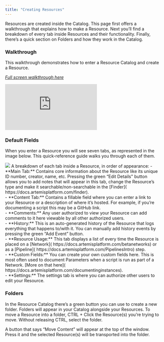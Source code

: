 ```yaml
---
title: "Creating Resources"
---
```

Resources are created inside the Catalog. This page first offers a walkthrough that explains how to make a Resource. Next you’ll find a breakdown of every tab inside Resources and their functionality. Finally, there’s a quick section on Folders and how they work in the Catalog.   

### Walkthrough
This walkthrough demonstrates how to enter a Resource Catalog and create a Resource. 

*[Full screen walkthrough here](https://app.supademo.com/embed/pXuVnlDE4vwHwHH8bYPq8)*
<iframe src="https://supademo.com/embed/Pj84zNuhppTAhV7sNLOOM" frameborder="0" webkitallowfullscreen="true" mozallowfullscreen="true" allowfullscreen style={{"width":"719px","height":"500px","border":"none"}}></iframe>

### Default Fields
When you enter a Resource you will see seven tabs, as represented in the image below. This quick-reference guide walks you through each of them. 

<Frame caption="This is what a Resource looks like inside">
  <img src="https://d27n7fycrsusaz.cloudfront.net/fillablefields.PNG" />
</Frame>
A breakdown of each tab inside a Resource, in order of appearance: 
- **Main Tab:** Contains core information about the Resource like its unique ID number, creator, name, etc. Pressing the green “Edit Details" button allows you to add notes that will appear in this tab, change the Resource’s type and make it searchable/non-searchable in the [Finder]( https://docs.artemisplatform.com/finder). 
<br />
- **Content Tab:** Contains a fillable field where you can enter a link to your Resource or a description of where it’s hosted. For example, if you’re documenting a script this may be a GitHub link. 
<br />
- **Comments:** Any user authorized to view your Resource can add comments to it here viewable by all other authorized users. 
<br />
- **History:** This is an auto-generated history of the Resource that logs everything that happens to/with it. You can manually add history events by pressing the green “Add Event” button. 
<br />
- **Resource Usage:** This tab displays a list of every time the Resource is placed on a [Network]( https://docs.artemisplatform.com/betanetworks) or as a [Pipeline]( https://docs.artemisplatform.com/PipelinesIntro) step.
<br />
- **Custom Fields:** You can create your own custom fields here. This is most often used to document Parameters when a script is run as part of a Network. [More on that here]( https://docs.artemisplatform.com/documentinginstances).
<br />
- **Settings:** The settings tab is where you can authorize other users to edit your Resource. 

### Folders
In the Resource Catalog there’s a green button you can use to create a new folder. Folders will appear in your Catalog alongside your Resources. To move a Resource into a folder, CTRL + Click the Resource(s) you’re trying to move. Without releasing CTRL, select the folder. 

A button that says “Move Content” will appear at the top of the window. Press it and the selected Resource(s) will be transported into the folder.
